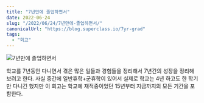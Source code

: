 ```yaml
---
title: "7년만에 졸업하면서"
date: 2022-06-24
slug: "/2022/06/24/7년만에-졸업하면서/"
canonicalUrl: "https://blog.superclass.io/7yr-grad"
tags:
  - "회고"
---
```


![7년만에 졸업하면서](https://user-images.githubusercontent.com/8157830/175362554-70cc3339-31be-4417-9710-d933e51ba7fd.png)


학교를 7년동안 다니면서 겪은 많은 일들과 경험들을 정리해서 7년간의 성장을 정리해보려고 한다.
사실 중간에 일반휴학+군휴학이 있어서 실제로 학교는 4년 하고도 한 학기만 다니긴 했지만 이 회고는 학교에 재적중이었던 15년부터 지금까지의 모든 기간을 포함한다.


